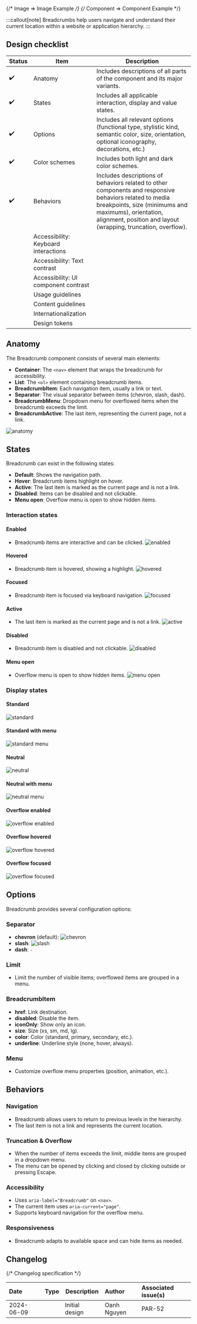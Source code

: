 
{/* Image => Image Example */}
{/* Component => Component Example */}

:::callout[note]
Breadcrumbs help users navigate and understand their current location within a website or application hierarchy.
:::

## Design checklist

| Status | Item                                 | Description                                                                                                                                                                                                                       |
| ------ | ------------------------------------ | --------------------------------------------------------------------------------------------------------------------------------------------------------------------------------------------------------------------------------- |
| ✔️     | Anatomy                              | Includes descriptions of all parts of the component and its major variants.                                                                                                                                                       |
| ✔️     | States                               | Includes all applicable interaction, display and value states.                                                                                                                                                                    |
| ✔️     | Options                              | Includes all relevant options (functional type, stylistic kind, semantic color, size, orientation, optional iconography, decorations, etc.)                                                                                       |
| ✔️     | Color schemes                        | Includes both light and dark color schemes.                                                                                                                                                                                       |
| ✔️     | Behaviors                            | Includes descriptions of behaviors related to other components and responsive behaviors related to media breakpoints, size (minimums and maximums), orientation, alignment, position and layout (wrapping, truncation, overflow). |
|        | Accessibility: Keyboard interactions |                                                                                                                                                                                                                                   |
|        | Accessibility: Text contrast         |                                                                                                                                                                                                                                   |
|        | Accessibility: UI component contrast |                                                                                                                                                                                                                                   |
|        | Usage guidelines                     |                                                                                                                                                                                                                                   |
|        | Content guidelines                   |                                                                                                                                                                                                                                   |
|        | Internationalization                 |                                                                                                                                                                                                                                   |
|        | Design tokens                        |                                                                                                                                                                                                                                   |

## Anatomy

The Breadcrumb component consists of several main elements:

- **Container**: The `<nav>` element that wraps the breadcrumb for accessibility.
- **List**: The `<ol>` element containing breadcrumb items.
- **BreadcrumbItem**: Each navigation item, usually a link or text.
- **Separator**: The visual separator between items (chevron, slash, dash).
- **BreadcrumbMenu**: Dropdown menu for overflowed items when the breadcrumb exceeds the limit.
- **BreadcrumbActive**: The last item, representing the current page, not a link.

<Image src={imageSrc.anatomy} alt='anatomy' />

## States

Breadcrumb can exist in the following states:

- **Default**: Shows the navigation path.
- **Hover**: Breadcrumb items highlight on hover.
- **Active**: The last item is marked as the current page and is not a link.
- **Disabled**: Items can be disabled and not clickable.
- **Menu open**: Overflow menu is open to show hidden items.

### Interaction states

#### Enabled

- Breadcrumb items are interactive and can be clicked.
  <Image src={imageSrc.defaultEnabled} alt='enabled' />

#### Hovered

- Breadcrumb item is hovered, showing a highlight.
  <Image src={imageSrc.defaultHovered} alt='hovered' />

#### Focused

- Breadcrumb item is focused via keyboard navigation.
  <Image src={imageSrc.defaultFocused} alt='focused' />

#### Active

- The last item is marked as the current page and is not a link.
  <Image src={imageSrc.defaultActive} alt='active' />

#### Disabled

- Breadcrumb item is disabled and not clickable.
  <Image src={imageSrc.neutral} alt='disabled' />

#### Menu open

- Overflow menu is open to show hidden items.
  <Image src={imageSrc.defaultOpened} alt='menu open' />

### Display states

#### Standard

<Image src={imageSrc.standard} alt='standard' />

#### Standard with menu

<Image src={imageSrc.standardMenu} alt='standard menu' />

#### Neutral

<Image src={imageSrc.neutral} alt='neutral' />

#### Neutral with menu

<Image src={imageSrc.neutralMenu} alt='neutral menu' />

#### Overflow enabled

<Image src={imageSrc.overflowEnabled} alt='overflow enabled' />

#### Overflow hovered

<Image src={imageSrc.overflowHovered} alt='overflow hovered' />

#### Overflow focused

<Image src={imageSrc.overflowFocused} alt='overflow focused' />

## Options <span id="options"></span>

Breadcrumb provides several configuration options:

### Separator

- **chevron** (default): <Image src={imageSrc.chevron} alt='chevron' />
- **slash**: <Image src={imageSrc.slash} alt='slash' />
- **dash**: `-`

### Limit

- Limit the number of visible items; overflowed items are grouped in a menu.

### BreadcrumbItem

- **href**: Link destination.
- **disabled**: Disable the item.
- **iconOnly**: Show only an icon.
- **size**: Size (xs, sm, md, lg).
- **color**: Color (standard, primary, secondary, etc.).
- **underline**: Underline style (none, hover, always).

### Menu

- Customize overflow menu properties (position, animation, etc.).

## Behaviors <span id="behaviors"></span>

### Navigation

- Breadcrumb allows users to return to previous levels in the hierarchy.
- The last item is not a link and represents the current location.

### Truncation & Overflow

- When the number of items exceeds the limit, middle items are grouped in a dropdown menu.
- The menu can be opened by clicking and closed by clicking outside or pressing Escape.

### Accessibility

- Uses `aria-label="Breadcrumb"` on `<nav>`.
- The current item uses `aria-current="page"`.
- Supports keyboard navigation for the overflow menu.

### Responsiveness

- Breadcrumb adapts to available space and can hide items as needed.

## Changelog <span id="changelog"></span>

{/* Changelog specification */}

| Date       | Type                                                     | Description    | Author      | Associated issue(s) |
| :--------- | :------------------------------------------------------- | -------------- | :---------- | :------------------ |
| 2024-06-09 | <Badge size='sm' kind='glass' color='cyan' label="new"/> | Initial design | Oanh Nguyen | PAR-52              |
